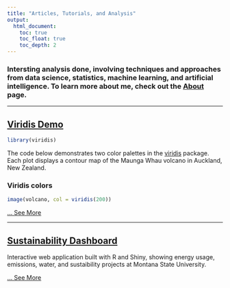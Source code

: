 ```yaml
---
title: "Articles, Tutorials, and Analysis"
output: 
  html_document:
    toc: true
    toc_float: true
    toc_depth: 2
---
```

### Intersting analysis done, involving techniques and approaches from data science, statistics, machine learning, and artificial intelligence. To learn more about me, check out the [About](./about.html) page.

***

## [Viridis Demo](./1-example.html)
```r
library(viridis)
```

The code below demonstrates two color palettes in the [viridis](https://github.com/sjmgarnier/viridis) package. Each plot displays a contour map of the Maunga Whau volcano in Auckland, New Zealand.

### Viridis colors

```r
image(volcano, col = viridis(200))
```

[... See More](./1-example.html)

***

## [Sustainability Dashboard](./4-shiny-dash.html)
Interactive web application built with R and Shiny, showing energy usage, emissions, water, and sustaibility projects at Montana State University.

[... See More](./4-shiny-dash.html)